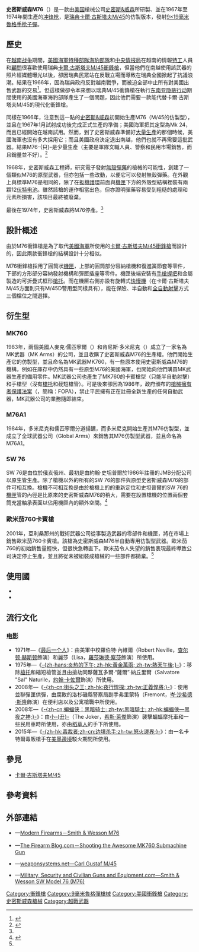 {{noteTA
|G1=軍事
|G2=長度單位
|G3=Firearms
|1=zh:海豹部隊;zh-hans:海豹突击队;zh-hant:海豹部隊;zh-tw:海豹部隊;zh-hk:海豹突擊隊;zh-mo:海豹突擊隊;
}}
{{Infobox Weapon
|name= 史密斯威森M76<br />{{Lang|en|Smith & Wesson Model 76}}
|image= File:Submachine gun Model 76 (20077552865).jpg
|image_size= 300px
|caption= 史密斯威森M76衝鋒槍
|origin= <div class="NavFrame collapsed" style="color: black; background-color: #FFFFFF; margin: 0 auto; padding: 0 10px; text-align: left;"><div class="NavHead" style="background-color: #FFFFFF; margin: 0 auto; padding: 0 10px; font-weight:normal;"></div><div class="NavContent" style="background-color: #FFFFFF; margin: 0 auto; padding: 0 10px;">
* {{flagcountry|Sweden}}
* {{flagcountry|United States}}
</div>
</div>
|type= [[冲锋枪|冲锋枪]]
<!-- Type selection -->
|is_ranged= yes
|is_bladed= 
|is_explosive= 
|is_artillery= 
|is_vehicle= 
|is_missile= 
|is_UK= 
<!-- Service history -->
|service= 
|used_by= {{flagcountry|United States}}
|wars= [[越南战争|1955年越南戰爭]]
<!-- Production history -->
|designer= [[波佛斯卡爾·古斯塔夫工廠|卡爾·古斯塔夫城市步槍工廠]]
|design_date= 1967年
|manufacturer= [[史密斯&威森|史密斯&威森]]
|unit_cost= 
|production_date= 1967—1974年
|number= 
|variants= <div class="NavFrame collapsed" style="color: black; background-color: #FFFFFF; margin: 0 auto; padding: 0 10px; text-align: left;"><div class="NavHead" style="background-color: #FFFFFF; margin: 0 auto; padding: 0 10px; font-weight:normal;"></div><div class="NavContent" style="background-color: #FFFFFF; margin: 0 auto; padding: 0 10px;">
* Mk 760
* M76A1
</div>
</div>
<!-- General specifications -->
|spec_label= 
|weight= <div class="NavFrame collapsed" style="color: black; background-color: #FFFFFF; margin: 0 auto; padding: 0 10px; text-align: left;"><div class="NavHead" style="background-color: #FFFFFF; margin: 0 auto; padding: 0 10px; font-weight:normal;"></div><div class="NavContent" style="background-color: #FFFFFF; margin: 0 auto; padding: 0 10px;">
* 空槍：3.29[[千克|千克]]（7.25[[磅|磅]]）
* 上彈：3.97公斤（8.75磅）
</div>
</div>
|length= <div class="NavFrame collapsed" style="color: black; background-color: #FFFFFF; margin: 0 auto; padding: 0 10px; text-align: left;"><div class="NavHead" style="background-color: #FFFFFF; margin: 0 auto; padding: 0 10px; font-weight:normal;"></div><div class="NavContent" style="background-color: #FFFFFF; margin: 0 auto; padding: 0 10px;">
* 槍托縮折：571.5[[毫米|毫米]]（22.5[[英寸|英寸]]）
* 槍托伸展：774.7毫米（30.5英吋）
</div>
</div>
|part_length= 203毫米（8英吋）
|width= 
|height= 
|diameter= 
|crew= 
<!-- Ranged weapon specifications --> 
|cartridge= [[9×19mm魯格彈|9×19毫米魯格彈]]
|caliber= 9.02毫米（.355英吋）
|barrels= 1根，[[膛線|膛線]]6條，右旋，外圍由[[槍管罩筒|穿孔式隔熱罩]]所包覆
|action= <div class="NavFrame collapsed" style="color: black; background-color: #FFFFFF; margin: 0 auto; padding: 0 10px; text-align: left;"><div class="NavHead" style="background-color: #FFFFFF; margin: 0 auto; padding: 0 10px; font-weight:normal;"></div><div class="NavContent" style="background-color: #FFFFFF; margin: 0 auto; padding: 0 10px;">
* [[反沖作用_(槍械)|反沖作用]]
* [[開放式槍栓|開放式槍栓]]
</div>
</div>
|mode= {{Link-en|半自動槍械|Semi-automatic firearm|半自動}}、[[自動火器|全自動]]，可[[擊發調變槍械|擊發調變]]
|rate= 720發／分鐘
|velocity= 
|energy= 
|range= 150—200[[米_(单位)|公尺]]（164.04—218.72[[码|码]]，492.13—656.17[[英尺|英尺]]）
|max_range= 
|feed= 14、24、36發可拆卸式[[彈匣|彈匣]]
|sights= [[機械瞄具|機械瞄具]]：固定覘孔式[[照門|照門]]和連護翼片狀[[照準器|準星]]
<!-- 火炮規格 -->
|breech= 
|recoil= 
|carriage= 
|elevation= 
|traverse= 
<!-- 刃器規格 --> 
|blade_type= 
|hilt_type= 
|sheath_type= 
|head_type= 
|haft_type= 
<!-- 爆炸物內填炸藥規格 --> 
|filling= 
|filling_weight= 
|detonation= 
|yield= 
<!-- 車輛/飛彈 規格 -->
|armour= 
|primary_armament= 
|secondary_arament= 
|engine= 
|engine_power= 
|transmission= 
|payload_capacity= 
|fuel_capacity= 
|pw_ratio= 
|suspension= 
|clearance= 
|vehicle_range= 
|speed= 
|guidance= 
|steering= 
<!-- Missiles only -->
|wingspan= 
|propellant= 
|ceiling= 
|altitude= 
|depth= 
|boost= 
|accuracy= 
|launch_platform= 
|transport= 
}}

'''史密斯威森M76'''（{{Lang-en|'''Smith & Wesson Model 76'''}}）是一款由[[美国|美国]]槍械公司[[史密斯&威森|史密斯&威森]]所研製、並在1967年至1974年間生產的[[冲锋枪|冲锋枪]]，是[[瑞典|瑞典]][[卡爾·古斯塔夫M/45衝鋒槍|卡爾·古斯塔夫M/45]]的仿製版本，發射[[9×19mm魯格彈|9×19毫米魯格]][[手枪|手枪]][[子彈|子彈]]。

== 歷史 ==
在[[越南战争|越南战争]]期間，[[美國海軍|美國海軍]][[特種部隊|特種部隊]][[海豹部隊|海豹部隊]]和[[中央情报局|中央情报局]]在越南的情報[[特務|特工]]人員和[[顧問|顧問]]很喜歡使用瑞典[[卡爾·古斯塔夫M/45衝鋒槍|卡爾·古斯塔夫M/45衝鋒槍]]，但當他們在南越使用該武器的照片經媒體曝光以後，卻因瑞典民眾站在反戰立場而導致在瑞典全國掀起了抗議浪潮。結果在1966年，因為瑞典政府反對越南戰爭，而被迫全部中止所有對美國出售武器的交易<ref name="modern">{{Cite web |url=http://world.guns.ru/smg/usa/smith-wesson-m76-e.html |title=Modern Firearms-Smith&Wesson M76 |accessdate=2013-08-08 |archive-date=2013-04-29 |archive-url=https://web.archive.org/web/20130429140259/http://world.guns.ru/smg/usa/smith-wesson-m76-e.html |dead-url=no }}</ref>。但這樣做卻令本來想以瑞典M/45衝鋒槍在執行[[东南亚|东南亚]][[隐蔽行动|隐蔽行动]]期間使用的美國海軍海豹部隊產生了一個問題，因此他們需要一款能代替卡爾·古斯塔夫M/45的現代化衝鋒槍。

同樣在1966年，注意到這一點的[[史密斯&威森|史密斯&威森]]初開始生產M76（M/45的仿製型），並且在1967年1月試射成功後完成正式生產的準備；美國海軍把其定型為Mk 24，而且已經開始在越南試用。然而，到了史密斯威森準備好[[大量生產|大量生產]]的那個時候，美國海軍也沒有多大採用它；而且美國政府決定退出南越，他們也就不再需要這批武器。結果M76-{只}-是少量生產（主要是軍隊文職人員、警察和民用市場銷售，而且銷量並不好）。<ref>{{Cite web |url=http://pewpewpew.work/usa/sw/m76/m76.htm |title=D Boy Gun World（槍炮世界）—Model 76 冲锋枪 |access-date=2020-04-17 |archive-date=2019-08-18 |archive-url=https://web.archive.org/web/20190818193903/http://pewpewpew.work/usa/sw/m76/m76.htm |dead-url=no }}</ref>

1968年，史密斯威森工程師，研究電子發射[[無殼彈藥|無殼彈藥]]的槍械的可能性，創建了一個類似M76的原型武器，但亦包括一些改動，以便它可以發射無殼彈藥。在外觀上與標準M76是相同的，除了在[[扳機護環|扳機護環]]前面與[[機匣|機匣]]下方的外殼型結構裡裝有兩顆12[[伏特|伏特]][[电池|电池]]。雖然該槍的運作相當出色，但亦證明彈藥容易受到粗糙的處理和元素所損害，該項目最終被廢棄。

最後在1974年，史密斯威森將M76停產。<ref name="modern"/>

== 設計概述 ==
由於M76衝鋒槍是為了取代[[美國海軍|美國海軍]]所使用的[[卡爾·古斯塔夫M/45衝鋒槍|卡爾·古斯塔夫M/45衝鋒槍]]而設計的，因此兩款衝鋒槍的結構設計十分相似。

M76衝鋒槍採用了圓筒狀[[機匣|機匣]]，上部的圓筒部分容納槍機和復進簧節套等零件，下部的方形部分容納發射機構和彈匣插座等零件。機匣後端安裝有[[手槍握把|手槍握把]]和金屬製造的可折疊式框形[[槍托|槍托]]。而在機匣右側亦設有旋轉式[[擊發調變槍械|快慢機]]（在卡爾·古斯塔夫M/45方面則只有M/45D警用型同樣具有），能在保險、半自動和[[自動火器|全自動射擊]]方式三個檔位之間選擇。

== 衍生型 ==
=== MK760 ===
1983年，兩個美國人麥克·儒匹寧爾（{{Lang-en|Mike Ruplinger}}）和肯尼斯·多米尼克（{{Lang-en|Kenneth Dominick}}）成立了一家名為MK武器（MK Arms）的公司，並且收購了史密斯威森M76的生產權。他們開始生產它的仿製型，並且命名為MK武器MK760，有一些原本使用史密斯威森M76的機構，例如在庫存中仍然具有一些原型M76的美國海軍，也開始向他們購買MK武器生產的備用零件。MK武器公司也產生了MK760的卡賓槍型（只能半自動射擊）和手槍型（沒有[[槍托|槍托]]和截短槍管）。可是後來卻因為1986年，政府頒布的[[槍械擁有者保護法案|槍械擁有者保護法案]]（{{Lang-en|Firearm Owners' Protection Act}}，簡稱：FOPA），禁止平民擁有正在註冊全新生產的任何自動武器，MK武器公司的業務隨即結束。

=== M76A1 ===
1984年，多米尼克和儒匹寧爾分道揚鑣，而多米尼克開始生產其M76仿製型，並成立了全球武器公司（Global Arms）來銷售其M76仿製型武器，並且命名為M76A1。

=== SW 76 ===
SW 76是由位於俄亥俄州、最初是由約翰·史坦普爾於1986年註冊的JMB分配公司以原生管生產。除了槍機以外的所有的SW 76的部件與原型史密斯威森M76的部件可相互換。槍機不可相互換是由於槍機上的{{Link-en|抽殼鈎|Extractor (firearms)}}的重新定位和史坦普爾的SW 76的[[機匣|機匣]]管的內徑是比原來的史密斯威森M76的稍大，需要在設置槍機的位置兩個套筒充當軸承表面以佔用機匣內的額外空間。<ref name="The New SW76 Submachine Gun">{{cite web|last1=Iannamico|first1=Frank|title=The New SW76 Submachine Gun|url=http://www.smallarmsreview.com/display.article.cfm?idarticles=1732|website=Small Arms Review|accessdate=8 December 2015|archive-date=2021-02-05|archive-url=https://web.archive.org/web/20210205184746/https://www.smallarmsreview.com/display.article.cfm?idarticles=1732|dead-url=no}}</ref>

=== 歐米茄760卡賓槍 ===
2001年，亞利桑那州的戰術武器公司從事製造武器的零部件和機匣，將在市場上銷售歐米茄760卡賓槍。該槍為史密斯威森M76半自動專用彷製型武器。歐米茄760的初始銷售量輕快，但很快急轉直下。歐米茄令人失望的銷售表現最終導致公司決定停止生產，並且將從未被組裝成槍械的一些部件都拋棄。<ref name="The New SW76 Submachine Gun"/>

== 使用國 ==
* {{flagcountry|Saudi Arabia}}
* {{flagcountry|United States}}

== 流行文化 ==
=== [[电影|电影]] ===
* 1971年—《[[最后一个人|最后一个人]]》：由美軍中校羅伯特·內維爾（Robert Neville，[[查尔顿·赫斯顿|查尔顿·赫斯顿]]飾演）和麗莎（Lisa，[[羅莎琳德·察莎|羅莎琳德·察莎]]飾演）所使用。
* 1975年—《[[熱天午後|-{zh-hans:炎热的下午; zh-hk:黃金萬兩; zh-tw:熱天午後;}-]]》：移除[[槍托|槍托]]和縮短槍管並且由搶劫同夥薩瓦多爾·“薩爾”·納丘里爾（Salvatore "Sal" Naturile，[[約翰·卡佐爾|約翰·卡佐爾]]飾演）所使用。
* 2008年—《[[正義悍將|-{zh-cn:街头之王; zh-hk:夜行悍探; zh-tw:正義悍將;}-]]》：使用並聯彈匣供彈，由腐敗的洛杉磯縣警察局副手弗里蒙特（Fremont，[[岑·沙希德·斯隆|岑·沙希德·斯隆]]飾演）在便利店以及公寓槍戰中所使用。
* 2008年—《[[黑暗騎士|-{zh-cn:蝙蝠侠：黑暗骑士; zh-tw:黑暗騎士; zh-hk:蝙蝠俠—黑夜之神;}-]]》：由[[小丑_(漫畫)|小-{丑}-]]（The Joker，[[希斯·萊傑|希斯·萊傑]]飾演）襲擊蝙蝠摩托車和一些民用車時所使用，亦由[[稻草人_(漫画)|稻草人]]的手下所使用。
* 2015年—《[[毒裁者|-{zh-hk:毒裁者;zh-cn:边境杀手;zh-tw:怒火邊界;}-]]》：由一名卡特爾毒販槍手在[[美墨邊境|美墨邊境]]駁火期間所使用。

== 參見 ==
* [[卡爾·古斯塔夫M/45衝鋒槍|卡爾·古斯塔夫M/45]]
<!-- == 資料來源 ==
<div class="references-small">
<references />
</div> -->

==參考資料==
<references/>

== 外部連結 ==
* {{en icon}}—[https://web.archive.org/web/20100915001611/http://world.guns.ru/smg/smg85-e.htm Modern Firearms－Smith & Wesson M76]
* {{en icon}}—[http://www.thefirearmblog.com/blog/2015/08/18/mk760-smg/ The Firearm Blog.com－Shooting the Awesome MK760 Submachine Gun] {{Wayback|url=http://www.thefirearmblog.com/blog/2015/08/18/mk760-smg/ |date=20210117134323 }}
* {{en icon}}—[http://weaponsystems.net/weaponsystem/AA02%20-%20m/45.html weaponsystems.net—Carl Gustaf M/45]{{Wayback|url=http://weaponsystems.net/weaponsystem/AA02%20-%20m/45.html |date=20160806210236 }}
* {{en icon}}—[http://www.militaryfactory.com/smallarms/detail.asp?smallarms_id=457 Military, Security and Civilian Guns and Equipment.com—Smith & Wesson SW Model 76 (M76)] {{Wayback|url=http://www.militaryfactory.com/smallarms/detail.asp?smallarms_id=457 |date=20200929152250 }}

{{史密斯威森公司}}
[[Category:衝鋒槍|Category:衝鋒槍]]
[[Category:9毫米魯格彈槍械|Category:9毫米魯格彈槍械]]
[[Category:美國衝鋒槍|Category:美國衝鋒槍]]
[[Category:史密斯威森槍械|Category:史密斯威森槍械]]
[[Category:越戰武器|Category:越戰武器]]